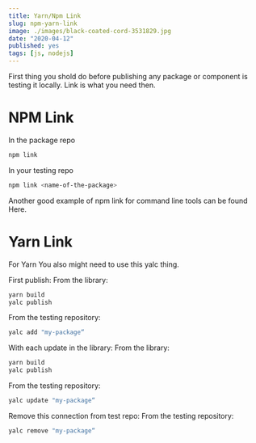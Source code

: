```yaml
---
title: Yarn/Npm Link
slug: npm-yarn-link
image: ./images/black-coated-cord-3531829.jpg
date: "2020-04-12"
published: yes
tags: [js, nodejs]
---
```




First thing you shold do before publishing any package or component is testing it locally. Link is what you need then.

# NPM Link

In the package repo

<CodeDivWrapper>

```bash
npm link
```

</CodeDivWrapper>

In your testing repo

<CodeDivWrapper>

```bash
npm link <name-of-the-package>
```

</CodeDivWrapper>

Another good example of npm link for command line tools can be found <Link to="/blogs/node-cli">Here</Link>.

# Yarn Link

For Yarn You also might need to use this yalc thing.

First publish:
From the library:

<CodeDivWrapper>

```bash
yarn build
yalc publish
```

</CodeDivWrapper>

From the testing repository:

<CodeDivWrapper>

```bash
yalc add "my-package“
```

</CodeDivWrapper>

With each update in the library:
From the library:

<CodeDivWrapper>

```bash
yarn build
yalc publish
```

</CodeDivWrapper>

From the testing repository:

<CodeDivWrapper>

```bash
yalc update "my-package“
```

</CodeDivWrapper>

Remove this connection from test repo:
From the testing repository:

<CodeDivWrapper>

```bash
yalc remove "my-package“
```

</CodeDivWrapper>
